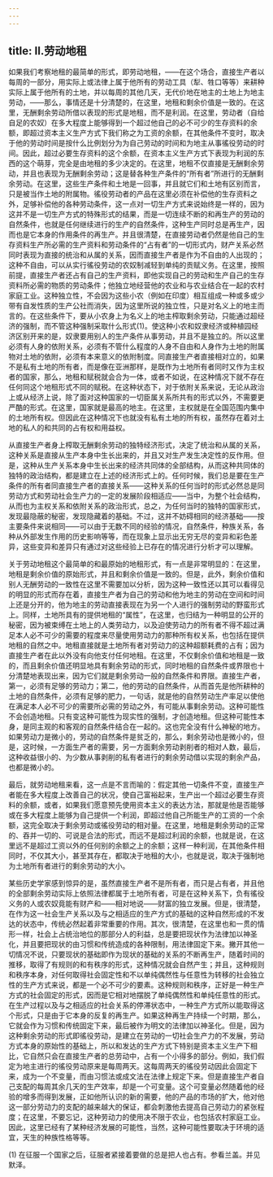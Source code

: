 ```yaml
---
---
---
```

title: Ⅱ.劳动地租
---



如果我们考察地租的最简单的形式，即劳动地租，——在这个场合，直接生产者以每周的一部分，用实际上或法律上属于他所有的劳动工具（犁、牲口等等）来耕种实际上属于他所有的土地，并以每周的其他几天，无代价地在地主的土地上为地主劳动，——那么，事情还是十分清楚的，在这里，地租和剩余价值是一致的。在这里，无酬剩余劳动所借以表现的形式是地租，而不是利润。在这里，劳动者（自给自足的农奴）在多大程度上能够得到一个超过他自己的必不可少的生存资料的余额，即超过资本主义生产方式下我们称之为工资的余额，在其他条件不变时，取决于他的劳动时间是按什么比例划分为为自己劳动的时间和为地主从事徭役劳动的时间。因此，超过必要生存资料的这个余额，在资本主义生产方式下表现为利润的东西的这个萌芽，完全是由地租的多少决定的。在这里，地租不仅直接是无酬剩余劳动，并且也表现为无酬剩余劳动；这是替各种生产条件的“所有者”所进行的无酬剩余劳动。在这里，这些生产条件和土地是一回事，并且就它们和土地有区别而言，只是被当作土地的附属物。徭役劳动者的产品在这里必须在补偿他的生存资料之外，足够补偿他的各种劳动条件，这一点对一切生产方式来说始终是一样的，因为这并不是一切生产方式的特殊形式的结果，而是一切连续不断的和再生产的劳动的自然条件，也就是任何继续进行的生产的自然条件，这种生产同时总是再生产，因而也是它本身的作用条件的再生产。并且很清楚，在直接劳动者仍然是他自己的生存资料生产所必需的生产资料和劳动条件的“占有者”的一切形式内，财产关系必然同时表现为直接的统治和从属的关系，因而直接生产者是作为不自由的人出现的；这种不自由，可以从实行徭役劳动的农奴制减轻到单纯的贡赋义务。在这里，按照前提，直接生产者还占有自己的生产资料，即他实现自己的劳动和生产自己的生存资料所必需的物质的劳动条件；他独立地经营他的农业和与农业结合在一起的农村家庭工业。这种独立性，不会因为这些小农（例如在印度）相互组成一种或多或少带有自发性质的生产公社而消失，因为这里所说的独立性，只是对名义上的地主而言的。在这些条件下，要从小农身上为名义上的地主榨取剩余劳动，只能通过超经济的强制，而不管这种强制采取什么形式(1)。使这种小农和奴隶经济或种植园经济区别开来的是，奴隶要用别人的生产条件从事劳动，并且不是独立的。所以这里必须有人身的依附关系，必须有不管什么程度的人身不自由和人身作为土地的附属物对土地的依附，必须有本来意义的依附制度。同直接生产者直接相对立的，如果不是私有土地的所有者，而是像在亚洲那样，是既作为土地所有者同时又作为主权者的国家，那么，地租和赋税就会合为一体，或者不如说，在这种情况下就不存在任何同这个地租形式不同的赋税。在这种状态下，对于依附关系来说，无论从政治上或从经济上说，除了面对这种国家的一切臣属关系所共有的形式以外，不需要更严酷的形式。在这里，国家就是最高的地主。在这里，主权就是在全国范围内集中的土地所有权。但因此在这种情况下也就没有私有土地的所有权，虽然存在着对土地的私人的和共同的占有权和用益权。

从直接生产者身上榨取无酬剩余劳动的独特经济形式，决定了统治和从属的关系，这种关系是直接从生产本身中生长出来的，并且又对生产发生决定性的反作用。但是，这种从生产关系本身中生长出来的经济共同体的全部结构，从而这种共同体的独特的政治结构，都是建立在上述的经济形式上的。任何时候，我们总是要在生产条件的所有者同直接生产者的直接关系——这种关系的任何当时的形式必然总是同劳动方式和劳动社会生产力的一定的发展阶段相适应——当中，为整个社会结构，从而也为主权关系和依附关系的政治形式，总之，为任何当时的独特的国家形式，发现最隐蔽的秘密，发现隐藏着的基础。不过，这并不妨碍相同的经济基础——按主要条件来说相同——可以由于无数不同的经验的情况，自然条件，种族关系，各种从外部发生作用的历史影响等等，而在现象上显示出无穷无尽的变异和彩色差异，这些变异和差异只有通过对这些经验上已存在的情况进行分析才可以理解。

关于劳动地租这个最简单的和最原始的地租形式，有一点是非常明显的：在这里，地租是剩余价值的原始形式，并且和剩余价值是一致的。但是，此外，剩余价值和别人无酬劳动的一致性在这里不需要加以分析，因为这种一致性还以其可以看得见的明显的形式而存在着，直接生产者为自己的劳动和他为地主的劳动在空间和时间上还是分开的，他为地主的劳动直接表现在为另一个人进行的强制劳动的野蛮形式上。同样，土地所具有的提供地租的“属性”，在这里，也归结为一种明显的公开的秘密，因为被束缚在土地上的人类劳动力，以及迫使劳动力的所有者不得不超过满足本人必不可少的需要的程度来尽量使用劳动力的那种所有权关系，也包括在提供地租的自然之中。地租直接就是土地所有者对劳动力的这种超额耗费的占有；因为直接生产者在此以外没有向他支付任何地租。在这里，不仅剩余价值和地租是一致的，而且剩余价值还明显地具有剩余劳动的形式，同时地租的自然条件或界限也十分清楚地表现出来，因为它们就是剩余劳动一般的自然条件和界限。直接生产者，第一，必须有足够的劳动力；第二，他的劳动的自然条件，从而首先是他所耕种的土地的自然条件，必须有足够的肥力，一句话，就是他的自然劳动生产率足以使他在满足本人必不可少的需要所必需的劳动之外，有可能从事剩余劳动。这种可能性不会创造地租。只有变这种可能性为现实性的强制，才创造地租。但这种可能性本身，是同主观的和客观的自然条件结合在一起的。这也完全没有什么神秘的地方。如果劳动力是微小的，劳动的自然条件是贫乏的，那么，剩余劳动也是微小的，但是，这时候，一方面生产者的需要，另一方面剩余劳动剥削者的相对人数，最后，这种收益很小的、为少数从事剥削的私有者进行的剩余劳动借以实现的剩余产品，也都是微小的。

最后，就劳动地租来看，这一点是不言而喻的：假定其他一切条件不变，直接生产者能在多大程度上改善自己的状况，使自己富裕起来，生产出一个超过必要生存资料的余额，或者，如果我们愿意预先使用资本主义的表达方法，那就是他是否能够或在多大程度上能够为自己提供一个利润，即超过他自己所能生产的工资的一个余额，这完全取决于剩余劳动或徭役劳动的相对量。在这里，地租是剩余劳动的正常的、吞并一切的、可说是合法的形式，而远不是超过利润的余额，也就是说，在这里远不是超过工资以外的任何别的余额之上的余额；这样一种利润，在其他条件相同时，不仅其大小，甚至其存在，都取决于地租的大小，也就是说，取决于强制地为土地所有者进行的剩余劳动的大小。

某些历史学家感到惊异的是，虽然直接生产者不是所有者，而只是占有者，并且他的全部剩余劳动实际上依照法律都属于土地所有者，可是在这种关系下，负有徭役义务的人或农奴竟能有财产和——相对地说——财富的独立发展。但是，很清楚，在作为这一社会生产关系以及与之相适应的生产方式的基础的这种自然形成的不发达的状态中，传统必然起着非常重要的作用。其次，很清楚，在这里也和一贯的情形一样，社会上占统治地位的那部分人的利益，总是要把现状作为法律加以神圣化，并且要把现状的由习惯和传统造成的各种限制，用法律固定下来。撇开其他一切情况不说，只要现状的基础即作为现状的基础的关系的不断再生产，随着时间的推移，取得了有规则的和有秩序的形式，这种情况就会自然产生；并且，这种规则和秩序本身，对任何取得社会固定性和不以单纯偶然性与任意性为转移的社会独立性的生产方式来说，都是一个必不可少的要素。这种规则和秩序，正好是一种生产方式的社会固定的形式，因而是它相对地摆脱了单纯偶然性和单纯任意性的形式。在生产过程以及与之相适应的社会关系的停滞状态中，一种生产方式所以能取得这个形式，只是由于它本身的反复的再生产。如果这种再生产持续一个时期，那么，它就会作为习惯和传统固定下来，最后被作为明文的法律加以神圣化。但是，因为这种剩余劳动的形式即徭役劳动，是建立在劳动的一切社会生产力的不发展，劳动方式本身的原始性的基础上，所以和发达的生产方式下特别是资本主义生产下相比，它自然只会在直接生产者的总劳动中，占有一个小得多的部分。例如，我们假定为地主进行的徭役劳动原来是每周两天。这每周两天的徭役劳动因此会固定下来，成为一个不变量，而由习惯法或成文法在法律上规定下来。但是直接生产者自己支配的每周其余几天的生产效率，却是一个可变量。这个可变量必然随着他的经验的增多而得到发展，正如他所认识的新的需要，他的产品的市场的扩大，他对他这一部分劳动力的支配的越来越大的保证，都会刺激他去提高自己劳动力的紧张程度；在这里，不要忘记，这种劳动力的使用决不限于农业，也包括农村家庭工业。因此，这里已经有了某种经济发展的可能性，当然，这种可能性要取决于环境的适宜，天生的种族性格等等。

(1) 在征服一个国家之后，征服者紧接着要做的总是把人也占有。参看兰盖。并见默泽。